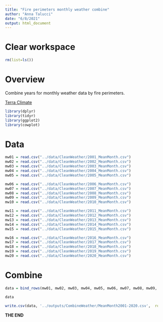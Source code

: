 ```yaml
---
title: "Fire perimeters monthly weather combine"
author: "Anna Talucci"
date: "6/8/2021"
output: html_document
---
```



# Clear workspace

```r
rm(list=ls()) 
```


# Overview
Combine years for  monthly weather data by fire perimeters. 

[Terra Climate](https://developers.google.com/earth-engine/datasets/catalog/IDAHO_EPSCOR_TERRACLIMATE#bands)

```r

library(dplyr)
library(tidyr)
library(ggplot2)
library(cowplot)

```

# Data 

```r
mw01 = read.csv("../data/CleanWeather/2001_MeanMonth.csv") 
mw02 = read.csv("../data/CleanWeather/2002_MeanMonth.csv") 
mw03 = read.csv("../data/CleanWeather/2003_MeanMonth.csv") 
mw04 = read.csv("../data/CleanWeather/2004_MeanMonth.csv") 
mw05 = read.csv("../data/CleanWeather/2005_MeanMonth.csv") 
```

```r
mw06 = read.csv("../data/CleanWeather/2006_MeanMonth.csv") 
mw07 = read.csv("../data/CleanWeather/2007_MeanMonth.csv") 
mw08 = read.csv("../data/CleanWeather/2008_MeanMonth.csv") 
mw09 = read.csv("../data/CleanWeather/2009_MeanMonth.csv") 
mw10 = read.csv("../data/CleanWeather/2010_MeanMonth.csv") 
```

```r
mw11 = read.csv("../data/CleanWeather/2011_MeanMonth.csv") 
mw12 = read.csv("../data/CleanWeather/2012_MeanMonth.csv") 
mw13 = read.csv("../data/CleanWeather/2013_MeanMonth.csv") 
mw14 = read.csv("../data/CleanWeather/2014_MeanMonth.csv") 
mw15 = read.csv("../data/CleanWeather/2015_MeanMonth.csv") 
```


```r
mw16 = read.csv("../data/CleanWeather/2016_MeanMonth.csv") 
mw17 = read.csv("../data/CleanWeather/2017_MeanMonth.csv") 
mw18 = read.csv("../data/CleanWeather/2018_MeanMonth.csv") 
mw19 = read.csv("../data/CleanWeather/2019_MeanMonth.csv") 
mw20 = read.csv("../data/CleanWeather/2020_MeanMonth.csv") 
```


# Combine
```r
data = bind_rows(mw01, mw02, mw03, mw04, mw05, mw06, mw07, mw08, mw09, mw10, mw11, mw12, mw13, mw14, mw15, mw16, mw17, mw18, mw19, mw20)

data
```



```r
write.csv(data, '../outputs/CombineWeather/MeanMonth2001-2020.csv',  row.names = FALSE)
```
**THE END**
